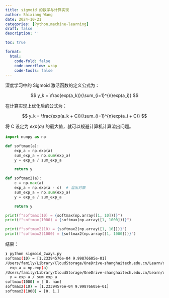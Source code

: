 ```yaml
---
title: sigmoid 的数学与计算实现
author: Shixiang Wang
date: 2024-10-21
categories: [Python,machine-learning]
draft: false
description: ''

toc: true

format:
  html:
    code-fold: false
    code-overflow: wrap
    code-tools: false
---
```


深度学习中的 Sigmoid 激活函数的定义公式为：

$$
y_k = \frac{exp(a_k)}{\sum_{i=1}^{n}exp(a_i)} 
$$

在计算实现上优化后的公式为：

$$
y_k = \frac{exp(a_k + C)}{\sum_{i=1}^{n}exp(a_i + C)} 
$$

将 C 设定为 $exp(a_i)$ 的最大值，就可以规避计算机计算溢出问题。

```python
import numpy as np

def softmax(a):
    exp_a = np.exp(a)
    sum_exp_a = np.sum(exp_a)
    y = exp_a / sum_exp_a

    return y

def softmax2(a):
    c = np.max(a)
    exp_a = np.exp(a - c)  # 溢出对策
    sum_exp_a = np.sum(exp_a)
    y = exp_a / sum_exp_a

    return y

print(f"softmax(10) = {softmax(np.array([1, 10]))}")
print(f"softmax(1000) = {softmax(np.array([1, 1000]))}")

print(f"softmax2(10) = {softmax2(np.array([1, 10]))}")
print(f"softmax2(1000) = {softmax2(np.array([1, 1000]))}")
```

结果：

```sh
❯ python sigmoid_2ways.py
softmax(10) = [1.23394576e-04 9.99876605e-01]
/Users/family/Library/CloudStorage/OneDrive-shanghaitech.edu.cn/Learn/deeplearning/deep_learning_demo/ch03/sigmoid_2ways.py:4: RuntimeWarning: overflow encountered in exp
  exp_a = np.exp(a)
/Users/family/Library/CloudStorage/OneDrive-shanghaitech.edu.cn/Learn/deeplearning/deep_learning_demo/ch03/sigmoid_2ways.py:6: RuntimeWarning: invalid value encountered in divide
  y = exp_a / sum_exp_a
softmax(1000) = [ 0. nan]
softmax2(10) = [1.23394576e-04 9.99876605e-01]
softmax2(1000) = [0. 1.]
```